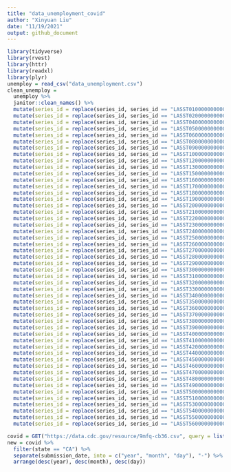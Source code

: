 ```yaml
---
title: "data_unemployment_covid"
author: "Xinyuan Liu"
date: "11/19/2021"
output: github_document
---
```


```r
library(tidyverse)
library(rvest)
library(httr)
library(readxl)
library(plyr)
unemploy = read_csv("data_unemployment.csv")
clean_unemploy = 
  unemploy %>% 
  janitor::clean_names() %>% 
  mutate(series_id = replace(series_id, series_id == "LASST010000000000003", "Alabama")) %>% 
  mutate(series_id = replace(series_id, series_id == "LASST020000000000003", "Alaska")) %>% 
  mutate(series_id = replace(series_id, series_id == "LASST040000000000003", "Arizona")) %>% 
  mutate(series_id = replace(series_id, series_id == "LASST050000000000003", "Arkansas")) %>% 
  mutate(series_id = replace(series_id, series_id == "LASST060000000000003", "California")) %>% 
  mutate(series_id = replace(series_id, series_id == "LASST080000000000003", "Colorado")) %>% 
  mutate(series_id = replace(series_id, series_id == "LASST090000000000003", "Connecticut")) %>% 
  mutate(series_id = replace(series_id, series_id == "LASST100000000000003", "Delaware")) %>% 
  mutate(series_id = replace(series_id, series_id == "LASST120000000000003", "Florida")) %>% 
  mutate(series_id = replace(series_id, series_id == "LASST130000000000003", "Georgia")) %>% 
  mutate(series_id = replace(series_id, series_id == "LASST150000000000003", "Hawaii")) %>% 
  mutate(series_id = replace(series_id, series_id == "LASST160000000000003", "Idaho")) %>% 
  mutate(series_id = replace(series_id, series_id == "LASST170000000000003", "Illinois")) %>% 
  mutate(series_id = replace(series_id, series_id == "LASST180000000000003", "Indiana")) %>% 
  mutate(series_id = replace(series_id, series_id == "LASST190000000000003", "Iowa")) %>% 
  mutate(series_id = replace(series_id, series_id == "LASST200000000000003", "Kansas")) %>% 
  mutate(series_id = replace(series_id, series_id == "LASST210000000000003", "Kentucky")) %>% 
  mutate(series_id = replace(series_id, series_id == "LASST220000000000003", "Louisiana")) %>% 
  mutate(series_id = replace(series_id, series_id == "LASST230000000000003", "Maine")) %>% 
  mutate(series_id = replace(series_id, series_id == "LASST240000000000003", "Maryland")) %>% 
  mutate(series_id = replace(series_id, series_id == "LASST250000000000003", "Massachusetts")) %>% 
  mutate(series_id = replace(series_id, series_id == "LASST260000000000003", "Michigan")) %>% 
  mutate(series_id = replace(series_id, series_id == "LASST270000000000003", "Minnesota")) %>% 
  mutate(series_id = replace(series_id, series_id == "LASST280000000000003", "Mississippi")) %>% 
  mutate(series_id = replace(series_id, series_id == "LASST290000000000003", "Missouri")) %>% 
  mutate(series_id = replace(series_id, series_id == "LASST300000000000003", "Montana")) %>% 
  mutate(series_id = replace(series_id, series_id == "LASST310000000000003", "Nebraska")) %>% 
  mutate(series_id = replace(series_id, series_id == "LASST320000000000003", "Nevada")) %>% 
  mutate(series_id = replace(series_id, series_id == "LASST330000000000003", "New Hampshire")) %>% 
  mutate(series_id = replace(series_id, series_id == "LASST340000000000003", "New Jersey")) %>% 
  mutate(series_id = replace(series_id, series_id == "LASST350000000000003", "New Mexico")) %>% 
  mutate(series_id = replace(series_id, series_id == "LASST360000000000003", "New York")) %>% 
  mutate(series_id = replace(series_id, series_id == "LASST370000000000003", "North Carolina")) %>% 
  mutate(series_id = replace(series_id, series_id == "LASST380000000000003", "North Dakota")) %>% 
  mutate(series_id = replace(series_id, series_id == "LASST390000000000003", "Ohio")) %>% 
  mutate(series_id = replace(series_id, series_id == "LASST400000000000003", "Oklahoma")) %>% 
  mutate(series_id = replace(series_id, series_id == "LASST410000000000003", "Oregon")) %>% 
  mutate(series_id = replace(series_id, series_id == "LASST420000000000003", "Pennsylvania")) %>% 
  mutate(series_id = replace(series_id, series_id == "LASST440000000000003", "Rhode Island")) %>% 
  mutate(series_id = replace(series_id, series_id == "LASST450000000000003", "South Carolina")) %>% 
  mutate(series_id = replace(series_id, series_id == "LASST460000000000003", "South Dakota")) %>% 
  mutate(series_id = replace(series_id, series_id == "LASST470000000000003", "Tennessee")) %>% 
  mutate(series_id = replace(series_id, series_id == "LASST480000000000003", "Texas")) %>% 
  mutate(series_id = replace(series_id, series_id == "LASST490000000000003", "Utah")) %>% 
  mutate(series_id = replace(series_id, series_id == "LASST500000000000003", "Vermont")) %>% 
  mutate(series_id = replace(series_id, series_id == "LASST510000000000003", "Virginia")) %>% 
  mutate(series_id = replace(series_id, series_id == "LASST530000000000003", "Washington")) %>% 
  mutate(series_id = replace(series_id, series_id == "LASST540000000000003", "West Virginia")) %>% 
  mutate(series_id = replace(series_id, series_id == "LASST550000000000003", "Wisconsin")) %>% 
  mutate(series_id = replace(series_id, series_id == "LASST560000000000003", "Wyoming"))
```


```r
covid = GET("https://data.cdc.gov/resource/9mfq-cb36.csv", query = list("$limit" = 50000)) %>% content("parsed")
new = covid %>% 
  filter(state == "CA") %>% 
  separate(submission_date, into = c("year", "month", "day"), "-") %>% 
  arrange(desc(year), desc(month), desc(day))
```

